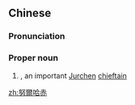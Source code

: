 ==Chinese==
{{zh-forms|s=努尔哈赤|gloss=-}}
{{wikipedia|lang=zh}}

===Pronunciation===
{{zh-pron
|m=Nǔ'ěrhāchì
|cat=pn
}}

===Proper noun===
{{zh-proper noun}}

# {{w|Nurhaci}}, an important [[Jurchen]] [[chieftain]]

[[zh:努爾哈赤]]